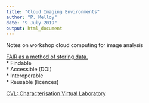 ```yaml
---
title: "Cloud Imaging Environments"
author: "P. Melloy"
date: "9 July 2019"
output: html_document
---
```



Notes on workshop cloud computing for image analysis

[FAIR as a method of storing data.](https://www.ands.org.au/working-with-data/fairdata)  
   * Findable  
   * Accessible (DOI)  
   * Interoperable  
   * Reusable (licences)  
   


[CVL: Characterisation Virtual Laboratory](https://www.cvl.org.au/)


